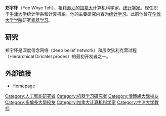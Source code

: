 {{Infobox scientist
| name = Yee Whye Teh
| residence = [[英国|英国]]
| alma_mater = [[滑鐵盧大學|滑鐵盧大學]] B.Math. (1997) <br> [[多倫多大學|多倫多大學]] Ph.D. (2003)
| doctoral_advisor = [[杰弗里·辛顿|杰弗里·辛顿]]
| doctoral_students = 
| known_for = {{le|Hierarchical Dirichlet process}} <br> {{le|deep belief network}}
| website = {{URL|http://www.stats.ox.ac.uk/~teh}}
| field = [[机器学习|机器学习]]
| work_institution = [[牛津大学|牛津大学]] <br> [[DeepMind|DeepMind]]
}}

'''郑宇怀'''（Yee Whye Teh），祖籍[[潮汕民系|潮汕]]的[[加拿大|加拿大]]计算机科学家，[[统计学家|统计学家]]。现任职于[[牛津大学|牛津大学]]统计学系和计算机系，他的主要研究内容为[[统计学习理论|统计学习]]。此前他曾在[[伦敦大学学院|伦敦大学学院]]研究[[机器学习|机器学习]]。

== 研究==
郑宇怀是深度信念网络（deep belief network）和层次狄利克雷过程（Hierarchical Dirichlet proces）的最初开发者之一。

== 外部链接 ==
* [http://www.stats.ox.ac.uk/~teh Homepage]

{{Authority control}}
{{DEFAULTSORT:Teh, Yee Whye}}
[[Category:人工智能研究者|Category:人工智能研究者]]
[[Category:机器学习研究者|Category:机器学习研究者]]
[[Category:滑鐵盧大學校友|Category:滑鐵盧大學校友]]
[[Category:多倫多大學校友|Category:多倫多大學校友]]
[[Category:加拿大计算机科学家|Category:加拿大计算机科学家]]
[[Category:牛津大学教师|Category:牛津大学教师]]
{{canada-bio-stub}}